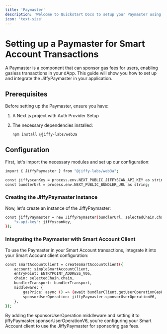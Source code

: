 ```yaml
---
title: 'Paymaster'
description: 'Welcome to Quickstart Docs to setup your Paymaster using JiffyLabs'
icon: 'text-size'
---
```


# Setting up a Paymaster for Smart Account Transactions

A Paymaster is a component that can sponsor gas fees for users, enabling gasless transactions in your dApp. This guide will show you how to set up and integrate the JiffyPaymaster in your application.

## Prerequisites

Before setting up the Paymaster, ensure you have:

1. A Next.js project with Auth Provider Setup
2. The necessary dependencies installed:

   ```bash
   npm install @jiffy-labs/web3a
   ```
## Configuration
First, let's import the necessary modules and set up our configuration:

```bash
import { JiffyPaymaster } from "@jiffy-labs/web3a";

const jiffyscanKey = process.env.NEXT_PUBLIC_JIFFYSCAN_API_KEY as string;
const bundlerUrl = process.env.NEXT_PUBLIC_BUNDLER_URL as string;
```

### Creating the JiffyPaymaster Instance
Now, let's create an instance of the JiffyPaymaster:

```bash
const jiffyPaymaster = new JiffyPaymaster(bundlerUrl, selectedChain.chain.id, {
    "x-api-key": jiffyscanKey,
});
```


### Integrating the Paymaster with Smart Account Client
To use the Paymaster in your Smart Account transactions, integrate it into your Smart Account client configuration:


```bash
const smartAccountClient = createSmartAccountClient({
    account: simpleSmartAccountClient,
    entryPoint: ENTRYPOINT_ADDRESS_V06,
    chain: selectedChain.chain,
    bundlerTransport: bundlerTransport,
    middleware: {
        gasPrice: async () => (await bundlerClient.getUserOperationGasPrice()).fast,
        sponsorUserOperation: jiffyPaymaster.sponsorUserOperationV6,
    },
});
```

By adding the sponsorUserOperation middleware and setting it to jiffyPaymaster.sponsorUserOperationV6, you're configuring your Smart Account client to use the JiffyPaymaster for sponsoring gas fees.
